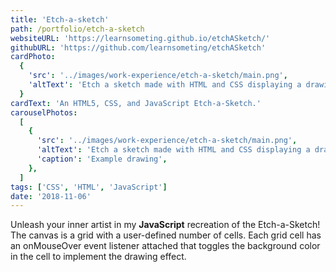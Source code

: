 ```yaml
---
title: 'Etch-a-sketch'
path: /portfolio/etch-a-sketch
websiteURL: 'https://learnsometing.github.io/etchASketch/'
githubURL: 'https://github.com/learnsometing/etchASketch'
cardPhoto:
  {
    'src': '../images/work-experience/etch-a-sketch/main.png',
    'altText': 'Etch a sketch made with HTML and CSS displaying a drawing of a plant.',
  }
cardText: 'An HTML5, CSS, and JavaScript Etch-a-Sketch.'
carouselPhotos:
  [
    {
      'src': '../images/work-experience/etch-a-sketch/main.png',
      'altText': 'Etch a sketch made with HTML and CSS displaying a drawing of a plant.',
      'caption': 'Example drawing',
    },
  ]
tags: ['CSS', 'HTML', 'JavaScript']
date: '2018-11-06'
---
```


<Grid item>
  <Typography variant={'body1'} gutterBottom>
    Unleash your inner artist in my <strong>JavaScript</strong> recreation of the Etch-a-Sketch!
  </Typography>
</Grid>
<Grid item>
  <Typography variant={'body1'} gutterBottom>
    The canvas is a grid with a user-defined number of cells. Each grid cell 
    has an onMouseOver event listener attached that toggles the background color in
    the cell to implement the drawing effect.
  </Typography>
</Grid>
